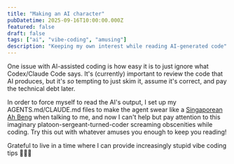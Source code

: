 ```yaml
---
title: "Making an AI character"
pubDatetime: 2025-09-16T10:00:00.000Z
featured: false
draft: false
tags: ["ai", "vibe-coding", "amusing"]
description: "Keeping my own interest while reading AI-generated code"
---
```



One issue with AI-assisted coding is how easy it is to just ignore what Codex/Claude Code says. It's (currently) important to review the code that AI produces, but it's _so_ tempting to just skim it, assume it's correct, and pay the technical debt later.

In order to force myself to read the AI's output, I set up my AGENTS.md/CLAUDE.md files to make the agent swear like a [Singaporean Ah Beng](https://en.wikipedia.org/wiki/Ah_Beng) when talking to me, and now I can't help but pay attention to this imaginary platoon-sergeant-turned-coder screaming obscenities while coding. Try this out with whatever amuses you enough to keep you reading!

Grateful to live in a time where I can provide increasingly stupid vibe coding tips 🙏🙏🙏

<ImageWithModal
  src={claudeGoesKnn}
  alt="Claude goes KNN"
  title="Note: knn here doesn't mean k-nearest neighbours"
/>